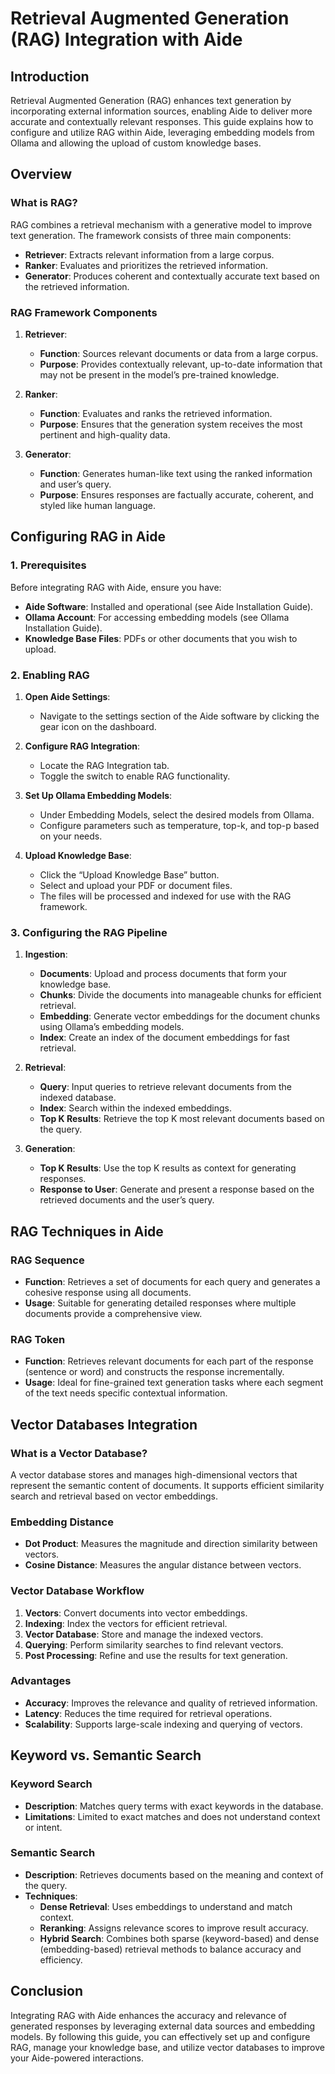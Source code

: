 
# Retrieval Augmented Generation (RAG) Integration with Aide

## Introduction

Retrieval Augmented Generation (RAG) enhances text generation by incorporating external information sources, enabling Aide to deliver more accurate and contextually relevant responses. This guide explains how to configure and utilize RAG within Aide, leveraging embedding models from Ollama and allowing the upload of custom knowledge bases.

## Overview

### What is RAG?

RAG combines a retrieval mechanism with a generative model to improve text generation. The framework consists of three main components:

- **Retriever**: Extracts relevant information from a large corpus.
- **Ranker**: Evaluates and prioritizes the retrieved information.
- **Generator**: Produces coherent and contextually accurate text based on the retrieved information.

### RAG Framework Components

1. **Retriever**:
   - **Function**: Sources relevant documents or data from a large corpus.
   - **Purpose**: Provides contextually relevant, up-to-date information that may not be present in the model’s pre-trained knowledge.

2. **Ranker**:
   - **Function**: Evaluates and ranks the retrieved information.
   - **Purpose**: Ensures that the generation system receives the most pertinent and high-quality data.

3. **Generator**:
   - **Function**: Generates human-like text using the ranked information and user’s query.
   - **Purpose**: Ensures responses are factually accurate, coherent, and styled like human language.

## Configuring RAG in Aide

### 1. Prerequisites

Before integrating RAG with Aide, ensure you have:

- **Aide Software**: Installed and operational (see Aide Installation Guide).
- **Ollama Account**: For accessing embedding models (see Ollama Installation Guide).
- **Knowledge Base Files**: PDFs or other documents that you wish to upload.

### 2. Enabling RAG

1. **Open Aide Settings**:
   - Navigate to the settings section of the Aide software by clicking the gear icon on the dashboard.

2. **Configure RAG Integration**:
   - Locate the RAG Integration tab.
   - Toggle the switch to enable RAG functionality.

3. **Set Up Ollama Embedding Models**:
   - Under Embedding Models, select the desired models from Ollama.
   - Configure parameters such as temperature, top-k, and top-p based on your needs.

4. **Upload Knowledge Base**:
   - Click the “Upload Knowledge Base” button.
   - Select and upload your PDF or document files.
   - The files will be processed and indexed for use with the RAG framework.

### 3. Configuring the RAG Pipeline

1. **Ingestion**:
   - **Documents**: Upload and process documents that form your knowledge base.
   - **Chunks**: Divide the documents into manageable chunks for efficient retrieval.
   - **Embedding**: Generate vector embeddings for the document chunks using Ollama’s embedding models.
   - **Index**: Create an index of the document embeddings for fast retrieval.

2. **Retrieval**:
   - **Query**: Input queries to retrieve relevant documents from the indexed database.
   - **Index**: Search within the indexed embeddings.
   - **Top K Results**: Retrieve the top K most relevant documents based on the query.

3. **Generation**:
   - **Top K Results**: Use the top K results as context for generating responses.
   - **Response to User**: Generate and present a response based on the retrieved documents and the user’s query.

## RAG Techniques in Aide

### RAG Sequence

- **Function**: Retrieves a set of documents for each query and generates a cohesive response using all documents.
- **Usage**: Suitable for generating detailed responses where multiple documents provide a comprehensive view.

### RAG Token

- **Function**: Retrieves relevant documents for each part of the response (sentence or word) and constructs the response incrementally.
- **Usage**: Ideal for fine-grained text generation tasks where each segment of the text needs specific contextual information.

## Vector Databases Integration

### What is a Vector Database?

A vector database stores and manages high-dimensional vectors that represent the semantic content of documents. It supports efficient similarity search and retrieval based on vector embeddings.

### Embedding Distance

- **Dot Product**: Measures the magnitude and direction similarity between vectors.
- **Cosine Distance**: Measures the angular distance between vectors.

### Vector Database Workflow

1. **Vectors**: Convert documents into vector embeddings.
2. **Indexing**: Index the vectors for efficient retrieval.
3. **Vector Database**: Store and manage the indexed vectors.
4. **Querying**: Perform similarity searches to find relevant vectors.
5. **Post Processing**: Refine and use the results for text generation.

### Advantages

- **Accuracy**: Improves the relevance and quality of retrieved information.
- **Latency**: Reduces the time required for retrieval operations.
- **Scalability**: Supports large-scale indexing and querying of vectors.

## Keyword vs. Semantic Search

### Keyword Search

- **Description**: Matches query terms with exact keywords in the database.
- **Limitations**: Limited to exact matches and does not understand context or intent.

### Semantic Search

- **Description**: Retrieves documents based on the meaning and context of the query.
- **Techniques**:
  - **Dense Retrieval**: Uses embeddings to understand and match context.
  - **Reranking**: Assigns relevance scores to improve result accuracy.
  - **Hybrid Search**: Combines both sparse (keyword-based) and dense (embedding-based) retrieval methods to balance accuracy and efficiency.

## Conclusion

Integrating RAG with Aide enhances the accuracy and relevance of generated responses by leveraging external data sources and embedding models. By following this guide, you can effectively set up and configure RAG, manage your knowledge base, and utilize vector databases to improve your Aide-powered interactions.
